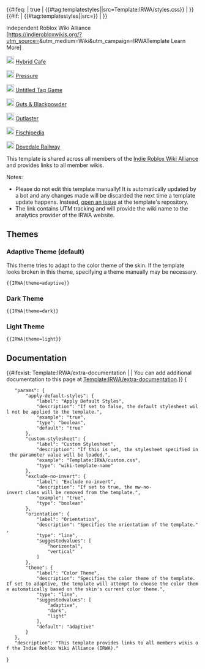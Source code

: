 <includeonly>{{#ifeq: {{{apply-default-styles|true}}} | true | {{#tag:templatestyles||src=Template:IRWA/styles.css}} | }}
{{#if: {{{custom-stylesheet|}}} | {{#tag:templatestyles||src={{{custom-stylesheet}}}}} | }}
<div class="irwa-navigation {{#ifeq: {{{exclude-no-invert|}}} | true | | mw-no-invert }} irwa-conf-{{{orientation|horizontal}}} irwa-color-{{{theme|adaptive}}}">
<div class="irwa-header">
<span class="irwa-title">Independent Roblox Wiki Alliance</span><br>
[https://indierobloxwikis.org/?utm_source={{urlencode:{{SITENAME}}}}&utm_medium=Wiki&utm_campaign=IRWATemplate Learn More]
</div>
<div class="irwa-members">
  <div class="irwa-member invert-member-icon-dark irwa-hybridcafe">[[File:HybridCafeWikiLogo.svg|class=hybrid-cafe-logo mw-no-invert|20px|alt=Logo of the Hybrid Cafe Wiki|link=https://hybridcafe.wiki]] [https://hybridcafe.wiki Hybrid Cafe]</div>
  <div class="irwa-member invert-member-icon irwa-pressure">[[File:PressureWikiLogo.png|class=pressure-logo mw-no-invert|20px|alt=Logo of the Pressure Wiki|link=https://urbanshade.org]] [https://urbanshade.org Pressure]</div>
  <div class="irwa-member irwa-utg">[[File:UTGWikiLogo.png|class=utg-logo mw-no-invert|20px|alt=Logo of the Untitled Tag Game Wiki|link=https://utg.miraheze.org]] [https://utg.miraheze.org Untitled Tag Game]</div>
  <div class="irwa-member irwa-gbp">[[File:GBPWikiLogo.png|class=gbp-logo mw-no-invert|20px|alt=Logo of the Guts & Blackpowder Wiki|link=https://gbp.miraheze.org]] [https://gbp.miraheze.org Guts & Blackpowder]</div>
  <div class="irwa-member irwa-outlaster">[[File:OutlasterWikiLogo.png|class=outlaster-logo mw-no-invert|20px|alt=Logo of the Outlaster Wiki|link=https://outlaster.peakprecision.wiki]] [https://outlaster.peakprecision.wiki/ Outlaster]</div>
  <div class="irwa-member irwa-fisch">[[File:FischWikiLogo.png|class=fisch-logo mw-no-invert|20px|alt=Logo of Fischipedia|link=https://fischipedia.org]] [https://fischipedia.org Fischipedia]</div>
  <div class="irwa-member irwa-dovedale">[[File:DovedaleWikiLogo.png|class=dovedale-logo mw-no-invert|20px|alt=Logo of the Dovedale Railway Wiki|link=https://dovedale.wiki]] [https://dovedale.wiki Dovedale Railway]</div>
</div>
</div></includeonly>
<noinclude>
This template is shared across all members of the [https://indierobloxwikis.org/ Indie Roblox Wiki Alliance] and provides links to all member wikis.

Notes:
* Please do not edit this template manually! It is automatically updated by a bot and any changes made will be discarded the next time a template update happens. Instead, [https://github.com/Roblox-Indie-Wikis/irwa-templates/issues open an issue] at the template's repository.
* The link contains UTM tracking and will provide the wiki name to the analytics provider of the IRWA website. 

== Themes ==

=== Adaptive Theme (default) ===
This theme tries to adapt to the color theme of the skin. If the template looks broken in this theme, specifying a theme manually may be necessary.

<pre>{{IRWA|theme=adaptive}}</pre>
{{IRWA|theme=adaptive}}

=== Dark Theme ===
<pre>{{IRWA|theme=dark}}</pre>
{{IRWA|theme=dark}}

=== Light Theme ===
<pre>{{IRWA|theme=light}}</pre>
{{IRWA|theme=light}}

== Documentation ==

{{#ifexist: Template:IRWA/extra-documentation | {{IRWA/extra-documentation}} | You can add additional documentation to this page at [[Template:IRWA/extra-documentation]].}}
<templatedata>
{
	"params": {
		"apply-default-styles": {
			"label": "Apply Default Styles",
			"description": "If set to false, the default stylesheet will not be applied to the template.",
			"example": "true",
			"type": "boolean",
			"default": "true"
		},
		"custom-stylesheet": {
			"label": "Custom Stylesheet",
			"description": "If this is set, the stylesheet specified in the parameter value will be loaded.",
			"example": "Template:IRWA/custom.css",
			"type": "wiki-template-name"
		},
		"exclude-no-invert": {
			"label": "Exclude no-invert",
			"description": "If set to true, the mw-no-invert class will be removed from the template.",
			"example": "true",
			"type": "boolean"
		},
		"orientation": {
			"label": "Orientation",
			"description": "Specifies the orientation of the template.",
			"type": "line",
			"suggestedvalues": [
				"horizontal",
				"vertical"
			]
		},
		"theme": {
			"label": "Color Theme",
			"description": "Specifies the color theme of the template. If set to adaptive, the template will attempt to choose the color theme automatically based on the skin's current color theme.",
			"type": "line",
			"suggestedvalues": [
				"adaptive",
				"dark",
				"light"
			],
			"default": "adaptive"
		}
	},
	"description": "This template provides links to all members wikis of the Indie Roblox Wiki Alliance (IRWA)."
}
</templatedata>
</noinclude>
